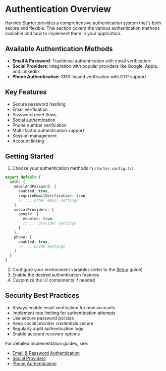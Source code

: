 # Authentication Overview

Harvide Starter provides a comprehensive authentication system that's both secure and flexible. This section covers the various authentication methods available and how to implement them in your application.

## Available Authentication Methods

- **Email & Password**: Traditional authentication with email verification
- **Social Providers**: Integration with popular providers like Google, Apple, and LinkedIn
- **Phone Authentication**: SMS-based verification with OTP support

## Key Features

- Secure password hashing
- Email verification
- Password reset flows
- Social authentication
- Phone number verification
- Multi-factor authentication support
- Session management
- Account linking

## Getting Started

1. Choose your authentication methods in `starter.config.ts`:

```typescript
export default {
  auth: {
    emailAndPassword: {
      enabled: true,
      requireEmailVerification: true,
      // ... other email settings
    },
    socialProviders: {
      google: {
        enabled: true,
        // ... provider settings
      }
    },
    phone: {
      enabled: true,
      // ... phone settings
    }
  }
}
```

2. Configure your environment variables (refer to the [Setup](/setup) guide)
3. Enable the desired authentication features
4. Customize the UI components if needed

## Security Best Practices

- Always enable email verification for new accounts
- Implement rate limiting for authentication attempts
- Use secure password policies
- Keep social provider credentials secure
- Regularly audit authentication logs
- Enable account recovery options

For detailed implementation guides, see:
- [Email & Password Authentication](/auth-email)
- [Social Providers](/auth-social)
- [Phone Authentication](/auth-phone)
